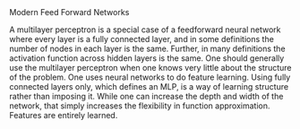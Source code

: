 <Title>Multilayer Perceptrons</Title>
<Tagline>Modern Feed Forward Networks</Tagline>

A multilayer perceptron is a special case of a feedforward neural network where every layer is a fully connected layer, and in some definitions the number of nodes in each layer is the same. Further, in many definitions the activation function across hidden layers is the same. One should generally use the multilayer perceptron when one knows very little about the structure of the problem. One uses neural networks to do feature learning. Using fully connected layers only, which defines an MLP, is a way of learning structure rather than imposing it. While one can increase the depth and width of the network, that simply increases the flexibility in function approximation. Features are entirely learned.